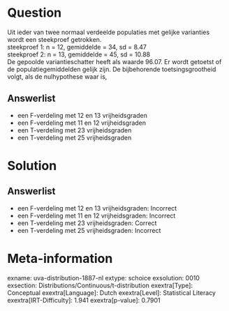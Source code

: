 Question
========

Uit ieder van twee normaal verdeelde populaties met gelijke varianties
wordt een steekproef getrokken.\
steekproef 1: n = 12, gemiddelde = 34, sd = 8.47\
steekproef 2: n = 13, gemiddelde = 45, sd = 10.88\
De gepoolde variantieschatter heeft als waarde 96.07. Er wordt getoetst
of de populatiegemiddelden gelijk zijn. De bijbehorende
toetsingsgrootheid volgt, als de nulhypothese waar is,

Answerlist
----------

* een F-verdeling met 12 en 13 vrijheidsgraden
* een F-verdeling met 11 en 12 vrijheidsgraden
* een T-verdeling met 23 vrijheidsgraden
* een T-verdeling met 25 vrijheidsgraden

Solution
========

Answerlist
----------

* een F-verdeling met 12 en 13 vrijheidsgraden: Incorrect
* een F-verdeling met 11 en 12 vrijheidsgraden: Incorrect
* een T-verdeling met 23 vrijheidsgraden: Correct
* een T-verdeling met 25 vrijheidsgraden: Incorrect

Meta-information
================
exname: uva-distribution-1887-nl
extype: schoice
exsolution: 0010
exsection: Distributions/Continuous/t-distribution
exextra[Type]: Conceptual
exextra[Language]: Dutch
exextra[Level]: Statistical Literacy
exextra[IRT-Difficulty]: 1.941
exextra[p-value]: 0.7901
